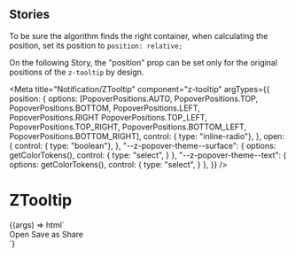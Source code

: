 
## Stories

To be sure the algorithm finds the right container, when calculating the position, set its position to `position: relative;`

On the following Story, the "position" prop can be set only for the original positions of the `z-tooltip` by design.

<Meta
  title="Notification/ZTooltip"
  component="z-tooltip"
  argTypes={{
    position: {
      options: [PopoverPositions.AUTO, PopoverPositions.TOP, PopoverPositions.BOTTOM, PopoverPositions.LEFT, PopoverPositions.RIGHT
        PopoverPositions.TOP_LEFT, PopoverPositions.TOP_RIGHT, PopoverPositions.BOTTOM_LEFT, PopoverPositions.BOTTOM_RIGHT],
      control: { type: "inline-radio"},
    },
    open: {
      control: { type: "boolean"},
    },
    "--z-popover-theme--surface": {
      options: getColorTokens(),
      control: {
        type: "select",
      }
    },
    "--z-popover-theme--text": {
      options: getColorTokens(),
      control: {
        type: "select",
      }
    },
  }}
/>

# ZTooltip

<Canvas>
  <Story name="z-tooltip" args={{
    position: PopoverPositions.LEFT,
    open: true,
  }}>
  {(args) => html`
      <div class="tooltip-container">
        <z-tooltip
          .position=${args.position}
          .open=${args.open}
          bind-to="#icon"
        >
          <div class="container">
            <z-button-deprecated>Open</z-button-deprecated>
            <z-button-deprecated>Save as</z-button-deprecated>
            <z-button-deprecated>Share</z-button-deprecated>
          </div>
        </z-tooltip>
        <z-icon id="icon" name="plus-square-filled"></z-icon>
      </div>
    `}
  </Story>
</Canvas>

<ArgsTable of="z-tooltip" />
